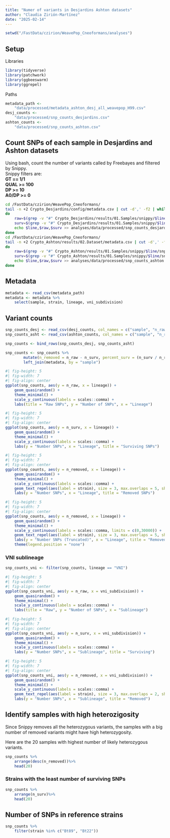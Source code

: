 ```yaml
---
title: "Numer of variants in Desjardins Ashton datasets"
author: "Claudia Zirión-Martínez"
date: "2025-02-14"
---
```


```r
setwd("/FastData/czirion/WeavePop_Cneoformans/analyses")
```
## Setup
Libraries
```r
library(tidyverse)
library(patchwork)
library(ggbeeswarm)
library(ggrepel)
```
Paths
```r
metadata_path <-
    "data/processed/metadata_ashton_desj_all_weavepop_H99.csv"
desj_counts <- 
    "data/processed/snp_counts_desjardins.csv"
ashton_counts <- 
    "data/processed/snp_counts_ashton.csv"
```

## Count SNPs of each sample in Desjardins and Ashton datasets

Using bash, count the number of variants called by Freebayes and filtered by Snippy.  
Snippy filters are:   
**GT == 1/1**  
**QUAL >= 100**   
**DP >= 10**  
**A0/DP >= 0**  
```bash
cd /FastData/czirion/WeavePop_Cneoformans/
tail -n +2 Crypto_Desjardins/config/metadata.csv | cut -d',' -f2 | while read line
do 
    raw=$(grep -v "#" Crypto_Desjardins/results/01.Samples/snippy/$line/snps.raw.vcf | wc -l)
    surv=$(grep -v "#" Crypto_Desjardins/results/01.Samples/snippy/$line/snps.filt.vcf | wc -l)
    echo $line,$raw,$surv >> analyses/data/processed/snp_counts_desjardins.csv
done 
cd /FastData/czirion/WeavePop_Cneoformans/
tail -n +2 Crypto_Ashton/results/02.Dataset/metadata.csv | cut -d',' -f1 | while read line
do 
    raw=$(grep -v "#" Crypto_Ashton/results/01.Samples/snippy/$line/snps.raw.vcf | wc -l)
    surv=$(grep -v "#" Crypto_Ashton/results/01.Samples/snippy/$line/snps.filt.vcf | wc -l)
    echo $line,$raw,$surv >> analyses/data/processed/snp_counts_ashton.csv
done 
```

## Metadata
```r
metadata <- read_csv(metadata_path)
metadata <- metadata %>%
    select(sample, strain, lineage, vni_subdivision)
```

## Variant counts
```r
snp_counts_desj <- read_csv(desj_counts, col_names = c("sample", "n_raw", "n_surv"))
snp_counts_asht <- read_csv(ashton_counts, col_names = c("sample", "n_raw", "n_surv"))

snp_counts <- bind_rows(snp_counts_desj, snp_counts_asht)

snp_counts <- snp_counts %>%
        mutate(n_removed = n_raw - n_surv, percent_surv = (n_surv / n_raw)*100)%>%
        left_join(metadata, by = "sample") 
```

```r
#| fig-height: 5
#| fig-width: 7
#| fig-align: center
ggplot(snp_counts, aes(y = n_raw, x = lineage)) +
    geom_quasirandom() +
    theme_minimal() +
    scale_y_continuous(labels = scales::comma) +
    labs(title = "Raw SNPs", y = "Number of SNPs", x = "Lineage")
```
```r
#| fig-height: 5
#| fig-width: 7
#| fig-align: center
ggplot(snp_counts, aes(y = n_surv, x = lineage)) +
    geom_quasirandom() +
    theme_minimal() +
    scale_y_continuous(labels = scales::comma) +
    labs(y = "Number SNPs", x = "Lineage", title = "Surviving SNPs")
```
```r
#| fig-height: 5
#| fig-width: 7
#| fig-align: center
ggplot(snp_counts, aes(y = n_removed, x = lineage)) +
    geom_quasirandom() +
    theme_minimal() +
    scale_y_continuous(labels = scales::comma) +
    geom_text_repel(aes(label = strain), size = 3, max.overlaps = 5, show.legend = FALSE) +
    labs(y = "Number SNPs", x = "Lineage", title = "Removed SNPs")
```
```r
#| fig-height: 5
#| fig-width: 7
#| fig-align: center
ggplot(snp_counts, aes(y = n_removed, x = lineage)) +
    geom_quasirandom() +
    theme_minimal() +
    scale_y_continuous(labels = scales::comma, limits = c(0,30000)) +
    geom_text_repel(aes(label = strain), size = 3, max.overlaps = 5, show.legend = FALSE) +
    labs(y = "Number SNPs (Truncated)", x = "Lineage", title = "Removed SNPs (Truncated y axis)") +
    theme(legend.position = "none")
```

### VNI sublineage

```r
snp_counts_vni <- filter(snp_counts, lineage == "VNI")
```
```r
#| fig-height: 5
#| fig-width: 7
#| fig-align: center
ggplot(snp_counts_vni, aes(y = n_raw, x = vni_subdivision)) +
    geom_quasirandom() +
    theme_minimal() +
    scale_y_continuous(labels = scales::comma) +
    labs(title = "Raw", y = "Number of SNPs", x = "Sublineage")
```
```r
#| fig-height: 5
#| fig-width: 7
#| fig-align: center
ggplot(snp_counts_vni, aes(y = n_surv, x = vni_subdivision)) +
    geom_quasirandom() +
    theme_minimal() +
    scale_y_continuous(labels = scales::comma) +
    labs(y = "Number SNPs", x = "Sublineage", title = "Surviving")
```

```r
#| fig-height: 5
#| fig-width: 7
#| fig-align: center
ggplot(snp_counts_vni, aes(y = n_removed, x = vni_subdivision)) +
    geom_quasirandom() +
    theme_minimal() +
    scale_y_continuous(labels = scales::comma) +
    geom_text_repel(aes(label = strain), size = 3, max.overlaps = 2, show.legend = FALSE) +
    labs(y = "Number SNPs", x = "Sublineage", title = "Removed")
```


## Identify samples with high heterozigosity
Since Snippy removes all the heterozygous variants, the samples with a big number of removed variants might have high heterozygosity.  

Here are the 20 samples with highest number of likely heterozygous variants.
```r
snp_counts %>%
    arrange(desc(n_removed))%>%
    head(20)
```

### Strains with the least number of surviving SNPs
```r
snp_counts %>%
    arrange(n_surv)%>%
    head(20)
```


## Number of SNPs in reference strains

```r
snp_counts %>%
    filter(strain %in% c("Bt89", "Bt22"))
```
